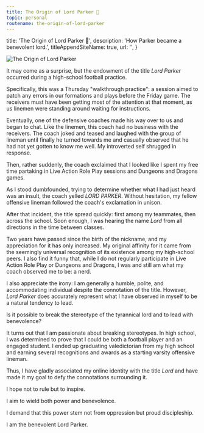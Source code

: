 ```yaml
---
title: The Origin of Lord Parker 👑
topic: personal
routename: the-origin-of-lord-parker
---
```


  title: 'The Origin of Lord Parker 👑',
  description: 'How Parker became a benevolent lord.',
  titleAppendSiteName: true,
  url: '',
}

![The Origin of Lord Parker](/images/posts/the-origin-of-lord-parker.png)

It may come as a surprise, but the endowment of the title _Lord Parker_ occurred during a high-school football practice.

Specifically, this was a Thursday "walkthrough practice": a session aimed to patch any errors in our formations and plays before the Friday game. The receivers must have been getting most of the attention at that moment, as us linemen were standing around waiting for instructions.

Eventually, one of the defensive coaches made his way over to us and began to chat. Like the linemen, this coach had no business with the receivers. The coach joked and teased and laughed with the group of lineman until finally he turned towards me and casually observed that he had not yet gotten to know me well. My introverted self shrugged in response.

Then, rather suddenly, the coach exclaimed that I looked like I spent my free time partaking in Live Action Role Play sessions and Dungeons and Dragons games.

As I stood dumbfounded, trying to determine whether what I had just heard was an insult, the coach yelled _LORD PARKER_. Without hesitation, my fellow offensive lineman followed the coach's exclamation in unison.

After that incident, the title spread quickly: first among my teammates, then across the school. Soon enough, I was hearing the name _Lord_ from all directions in the time between classes.

Two years have passed since the birth of the nickname, and my appreciation for it has only increased. My original affinity for it came from the seemingly universal recognition of its existence among my high-school peers. I also find it funny that, while I do not regularly participate in Live Action Role Play or Dungeons and Dragons, I was and still am what my coach observed me to be: a nerd.

I also appreciate the irony: I am generally a humble, polite, and accommodating individual despite the connotation of the title. However, _Lord Parker_ does accurately represent what I have observed in myself to be a natural tendency to lead.

Is it possible to break the stereotype of the tyrannical lord and to lead with benevolence?

It turns out that I am passionate about breaking stereotypes. In high school, I was determined to prove that I could be both a football player and an engaged student. I ended up graduating valedictorian from my high school and earning several recognitions and awards as a starting varsity offensive lineman.

Thus, I have gladly associated my online identity with the title _Lord_ and have made it my goal to defy the connotations surrounding it.

I hope not to rule but to inspire.

I aim to wield both power and benevolence.

I demand that this power stem not from oppression but proud discipleship.

I am the benevolent Lord Parker.


